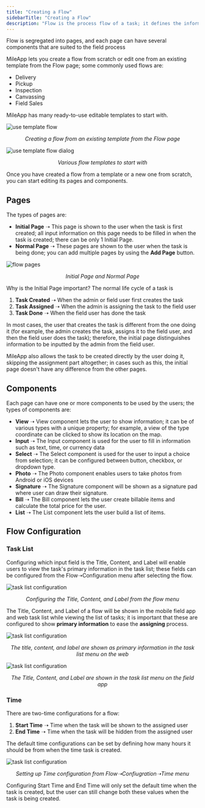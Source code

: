 ```yaml
---
title: "Creating a Flow"
sidebarTitle: "Creating a Flow"
description: "Flow is the process flow of a task; it defines the information that can be viewed and filled by the user when they are doing their job on the field."
---
```

Flow is segregated into pages, and each page can have several components that are suited to the field process

MileApp lets you create a flow from scratch or edit one from an existing template from the Flow page; some commonly used flows are:
- Delivery
- Pickup
- Inspection
- Canvassing
- Field Sales

MileApp has many ready-to-use editable templates to start with.

![use template flow](../images/flow-usetemplate.png)
<p align="center"><i>Creating a flow from an existing template from the Flow page</i></p>

![use template flow dialog](../images/flow-usetemplatedialog.png)
<p align="center"><i>Various flow templates to start with</i></p>

Once you have created a flow from a template or a new one from scratch, you can start editing its pages and components.

## Pages
The types of pages are: 
- <b>Initial Page</b> ➝ This page is shown to the user when the task is first created; all input information on this page needs to be filled in when the task is created; there can be only 1 Initial Page.
- <b>Normal Page</b> ➝ These pages are shown to the user when the task is being done; you can add multiple pages by using the <b>Add Page</b> button.

![flow pages](../images/flow-pages.png)
<p align="center"><i>Initial Page and Normal Page</i></p>

Why is the Initial Page important?
The normal life cycle of a task is 
1. <b>Task Created</b> ➝ When the admin or field user first creates the task
2. <b>Task Assigned</b> ➝ When the admin is assigning the task to the field user
3. <b>Task Done</b> ➝ When the field user has done the task

In most cases, the user that creates the task is different from the one doing it (for example, the admin creates the task, assigns it to the field user, and then the field user does the task); therefore, the initial page distinguishes information to be inputted by the admin from the field user.

MileApp also allows the task to be created directly by the user doing it, skipping the assignment part altogether; in cases such as this, the initial page doesn't have any difference from the other pages.

## Components

Each page can have one or more components to be used by the users; the types of components are:
- <b>View</b> ➝ View component lets the user to show information; it can be of various types with a unique property; for example, a view of the type coordinate can be clicked to show its location on the map.
- <b>Input</b> ➝ The Input component is used for the user to fill in information such as text, time, or currency data
- <b>Select</b> ➝ The Select component is used for the user to input a choice from selection; it can be configured between button, checkbox, or dropdown type. 
- <b>Photo</b> ➝ The Photo component enables users to take photos from Android or iOS devices 
- <b>Signature</b> ➝ The Signature component will be shown as a signature pad where user can draw their signature.
- <b>Bill</b> ➝ The Bill component lets the user create billable items and calculate the total price for the user.
- <b>List</b> ➝ The List component lets the user build a list of items. 

## Flow Configuration

### Task List

Configuring which input field is the Title, Content, and Label will enable users to view the task's primary information in the task list; these fields can be configured from the Flow➝Configuration menu after selecting the flow.

![task list configuration](../images/flow-tasklistconfiguration.png)
<p align="center"><i>Configuring the Title, Content, and Label from the flow menu</i></p>

The Title, Content, and Label of a flow will be shown in the mobile field app and web task list while viewing the list of tasks; it is important that these are configured to show <b>primary information</b> to ease the <b>assigning</b> process.

![task list configuration](../images/task-title.png)
<p align="center"><i>The title, content, and label are shown as primary information in the task list menu on the web</i></p>

![task list configuration](../images/mobile-task.jpg)
<p align="center"><i>The Title, Content, and Label are shown in the task list menu on the field app</i></p>

### Time

There are two-time configurations for a flow:
1. <b>Start Time</b> ➝ Time when the task will be shown to the assigned user
2. <b>End Time</b> ➝ Time when the task will be hidden from the assigned user

The default time configurations can be set by defining how many hours it should be from when the time task is created.

![task list configuration](../images/flow-timeconfiguration.png)
<p align="center"><i>Setting up Time configuration from Flow➝Confiugration➝Time menu</i></p>

Configuring Start Time and End Time will only set the default time when the task is created, but the user can still change both these values when the task is being created.